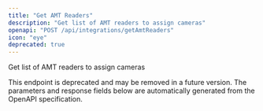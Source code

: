 ```yaml
---
title: "Get AMT Readers"
description: "Get list of AMT readers to assign cameras"
openapi: "POST /api/integrations/getAmtReaders"
icon: "eye"
deprecated: true
---
```


Get list of AMT readers to assign cameras

<Warning>
This endpoint is deprecated and may be removed in a future version.
</Warning>

<Note>
The parameters and response fields below are automatically generated from the OpenAPI specification.
</Note>
